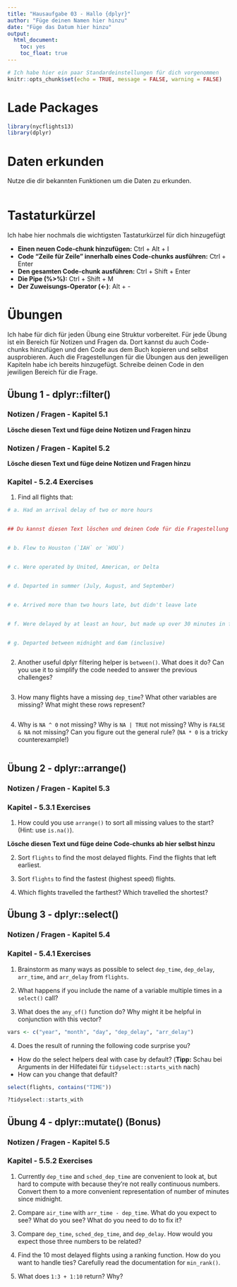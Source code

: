 ```yaml
---
title: "Hausaufgabe 03 - Hallo {dplyr}"
author: "Füge deinen Namen hier hinzu"
date: "Füge das Datum hier hinzu"
output: 
  html_document: 
    toc: yes
    toc_float: true
---
```


```r
# Ich habe hier ein paar Standardeinstellungen für dich vorgenommen
knitr::opts_chunk$set(echo = TRUE, message = FALSE, warning = FALSE)
```

# Lade Packages

```r

library(nycflights13)
library(dplyr)

```

# Daten erkunden

Nutze die dir bekannten Funktionen um die Daten zu erkunden.

```r

```

# Tastaturkürzel

Ich habe hier nochmals die wichtigsten Tastaturkürzel für dich hinzugefügt

- **Einen neuen Code-chunk hinzufügen:** Ctrl + Alt + I
- **Code "Zeile für Zeile" innerhalb eines Code-chunks ausführen:** Ctrl + Enter
- **Den gesamten Code-chunk ausführen:** Ctrl + Shift + Enter
- **Die Pipe (%>%):** Ctrl + Shift + M
- **Der Zuweisungs-Operator (<-)**: Alt + -

# Übungen

Ich habe für dich für jeden Übung eine Struktur vorbereitet. Für jede Übung ist ein Bereich für Notizen und Fragen da. Dort kannst du auch Code-chunks hinzufügen und den Code aus dem Buch kopieren und selbst ausprobieren. Auch die Fragestellungen für die Übungen aus den jeweiligen Kapiteln habe ich bereits hinzugefügt. Schreibe deinen Code in den jewiligen Bereich für die Frage.

## Übung 1 - dplyr::filter()

### Notizen / Fragen - Kapitel 5.1

**Lösche diesen Text und füge deine Notizen und Fragen hinzu**

### Notizen / Fragen - Kapitel 5.2

**Lösche diesen Text und füge deine Notizen und Fragen hinzu**

### Kapitel - 5.2.4 Exercises

1. Find all flights that:
    
```r

# a. Had an arrival delay of two or more hours


## Du kannst diesen Text löschen und deinen Code für die Fragestellung schreiben


# b. Flew to Houston (`IAH` or `HOU`)


# c. Were operated by United, American, or Delta


# d. Departed in summer (July, August, and September)


# e. Arrived more than two hours late, but didn't leave late


# f. Were delayed by at least an hour, but made up over 30 minutes in flight


# g. Departed between midnight and 6am (inclusive)



```

2. Another useful dplyr filtering helper is `between()`.
   What does it do?
   Can you use it to simplify the code needed to answer the previous challenges?
    
```r



```

3. How many flights have a missing `dep_time`?
   What other variables are missing?
   What might these rows represent?
   
```r



```

4. Why is `NA ^ 0` not missing?
   Why is `NA | TRUE` not missing?
   Why is `FALSE & NA` not missing?
   Can you figure out the general rule?
   (`NA * 0` is a tricky counterexample!)

```r



```

## Übung 2 - dplyr::arrange()

### Notizen / Fragen - Kapitel 5.3

### Kapitel - 5.3.1 Exercises

1. How could you use `arrange()` to sort all missing values to the start?
   (Hint: use `is.na()`).
   
**Lösche diesen Text und füge deine Code-chunks ab hier selbst hinzu**

2. Sort `flights` to find the most delayed flights.
   Find the flights that left earliest.

3. Sort `flights` to find the fastest (highest speed) flights.

4. Which flights travelled the farthest?
   Which travelled the shortest?

## Übung 3 - dplyr::select()

### Notizen / Fragen - Kapitel 5.4

### Kapitel - 5.4.1 Exercises

1. Brainstorm as many ways as possible to select `dep_time`, `dep_delay`, `arr_time`, and `arr_delay` from `flights`.

2. What happens if you include the name of a variable multiple times in a `select()` call?

3. What does the `any_of()` function do?
   Why might it be helpful in conjunction with this vector?

```r
vars <- c("year", "month", "day", "dep_delay", "arr_delay")
```

4. Does the result of running the following code surprise you?

- How do the select helpers deal with case by default? (**Tipp:** Schau bei Arguments in der Hilfedatei für `tidyselect::starts_with` nach)
- How can you change that default?

```r

select(flights, contains("TIME"))

?tidyselect::starts_with

```

## Übung 4 - dplyr::mutate() (Bonus)

### Notizen / Fragen - Kapitel 5.5

### Kapitel - 5.5.2 Exercises

1. Currently `dep_time` and `sched_dep_time` are convenient to look at, but hard to compute with because they're not really continuous numbers.
  Convert them to a more convenient representation of number of minutes since midnight.
  
2. Compare `air_time` with `arr_time - dep_time`.
   What do you expect to see?
   What do you see?
   What do you need to do to fix it?

3. Compare `dep_time`, `sched_dep_time`, and `dep_delay`.
   How would you expect those three numbers to be related?

4. Find the 10 most delayed flights using a ranking function.
   How do you want to handle ties?
   Carefully read the documentation for `min_rank()`.

5. What does `1:3 + 1:10` return?
   Why?
